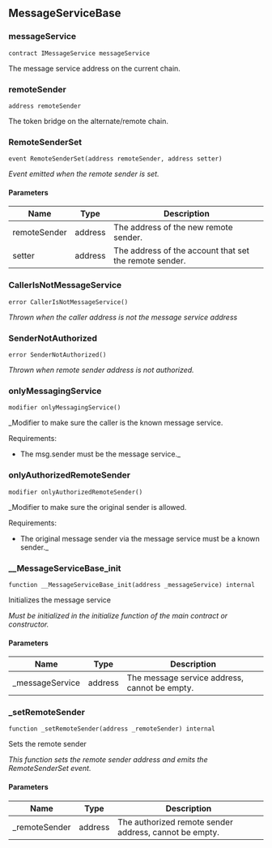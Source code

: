 ## MessageServiceBase

### messageService

```solidity
contract IMessageService messageService
```

The message service address on the current chain.

### remoteSender

```solidity
address remoteSender
```

The token bridge on the alternate/remote chain.

### RemoteSenderSet

```solidity
event RemoteSenderSet(address remoteSender, address setter)
```

_Event emitted when the remote sender is set._

#### Parameters

| Name | Type | Description |
| ---- | ---- | ----------- |
| remoteSender | address | The address of the new remote sender. |
| setter | address | The address of the account that set the remote sender. |

### CallerIsNotMessageService

```solidity
error CallerIsNotMessageService()
```

_Thrown when the caller address is not the message service address_

### SenderNotAuthorized

```solidity
error SenderNotAuthorized()
```

_Thrown when remote sender address is not authorized._

### onlyMessagingService

```solidity
modifier onlyMessagingService()
```

_Modifier to make sure the caller is the known message service.

Requirements:

- The msg.sender must be the message service._

### onlyAuthorizedRemoteSender

```solidity
modifier onlyAuthorizedRemoteSender()
```

_Modifier to make sure the original sender is allowed.

Requirements:

- The original message sender via the message service must be a known sender._

### __MessageServiceBase_init

```solidity
function __MessageServiceBase_init(address _messageService) internal
```

Initializes the message service

_Must be initialized in the initialize function of the main contract or constructor._

#### Parameters

| Name | Type | Description |
| ---- | ---- | ----------- |
| _messageService | address | The message service address, cannot be empty. |

### _setRemoteSender

```solidity
function _setRemoteSender(address _remoteSender) internal
```

Sets the remote sender

_This function sets the remote sender address and emits the RemoteSenderSet event._

#### Parameters

| Name | Type | Description |
| ---- | ---- | ----------- |
| _remoteSender | address | The authorized remote sender address, cannot be empty. |

